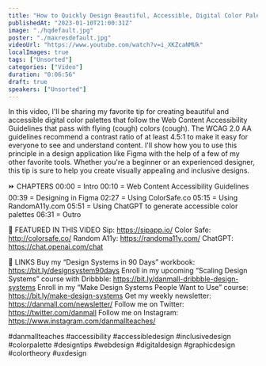 ```yaml
---
title: "How to Quickly Design Beautiful, Accessible, Digital Color Palettes"
publishedAt: "2023-01-10T21:00:31Z"
image: "./hqdefault.jpg"
poster: "./maxresdefault.jpg"
videoUrl: "https://www.youtube.com/watch?v=i_XKZcaNMUk"
localImages: true
tags: ["Unsorted"]
categories: ["Video"]
duration: "0:06:56"
draft: true
speakers: ["Unsorted"]
---
```

In this video, I'll be sharing my favorite tip for creating beautiful and accessible digital color palettes that follow the Web Content Accessibility Guidelines that pass with flying (cough)  colors (cough). The WCAG 2.0 AA guidelines recommend a contrast ratio of at least 4.5:1 to make it easy for everyone to see and understand content. I'll show how you to use this principle in a design application like Figma with the help of a few of my other favorite tools. Whether you're a beginner or an experienced designer, this tip is sure to help you create visually appealing and inclusive designs.

⏩ CHAPTERS
00:00 = Intro
00:10 = Web Content Accessibility Guidelines
00:39 = Designing in Figma
02:27 = Using ColorSafe.co
05:15 = Using RandomA11y.com
05:51 = Using ChatGPT to generate accessible color palettes
06:31 = Outro

🔦 FEATURED IN THIS VIDEO
Sip: https://sipapp.io/
Color Safe: http://colorsafe.co/
Random A11y: https://randoma11y.com/
ChatGPT: https://chat.openai.com/chat

🔗 LINKS
Buy my “Design Systems in 90 Days” workbook: https://bit.ly/designsystem90days
Enroll in my upcoming “Scaling Design Systems” course with Dribbble: https://bit.ly/danmall-dribbble-design-systems
Enroll in my “Make Design Systems People Want to Use” course: https://bit.ly/make-design-systems
Get my weekly newsletter: https://danmall.com/newsletter/
Follow me on Twitter: https://twitter.com/danmall
Follow me on Instagram: https://www.instagram.com/danmallteaches/

#danmallteaches #accessibility #accessibledesign #inclusivedesign #colorpalette #designtips #webdesign #digitaldesign #graphicdesign #colortheory #uxdesign
